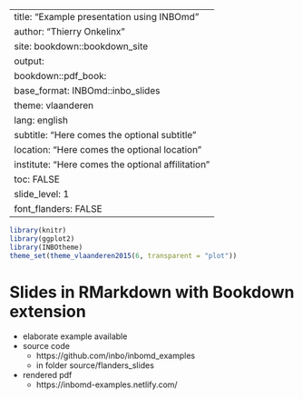 -- 
title: "Example presentation using INBOmd"
author: "Thierry Onkelinx"
site: bookdown::bookdown_site
output:
  bookdown::pdf_book:
    base_format: INBOmd::inbo_slides
    theme: vlaanderen
    lang: english
    subtitle: "Here comes the optional subtitle"
    location: "Here comes the optional location"
    institute: "Here comes the optional affilitation"
    toc: FALSE
    slide_level: 1
    font_flanders: FALSE
---

```r
library(knitr)
library(ggplot2)
library(INBOtheme)
theme_set(theme_vlaanderen2015(6, transparent = "plot"))
```

# Slides in RMarkdown with Bookdown extension

- elaborate example available
- source code
    - https://github.com/inbo/inbomd_examples
    - in folder source/flanders_slides
- rendered pdf
    - https://inbomd-examples.netlify.com/
